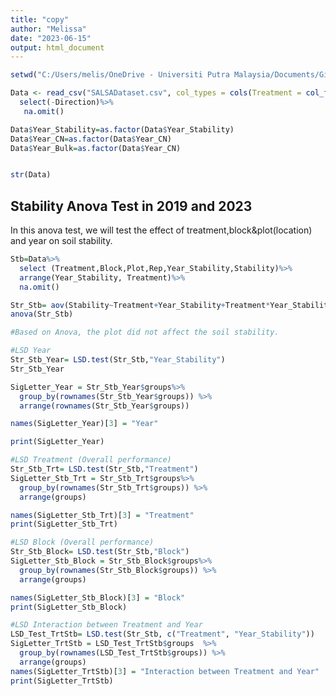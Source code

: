 ```yaml
---
title: "copy"
author: "Melissa"
date: "2023-06-15"
output: html_document
---
```


```r
setwd("C:/Users/melis/OneDrive - Universiti Putra Malaysia/Documents/GitHub/23_JRL_towardsagroecology")

Data <- read_csv("SALSADataset.csv", col_types = cols(Treatment = col_factor(levels = c())))%>%
  select(-Direction)%>%
   na.omit()

Data$Year_Stability=as.factor(Data$Year_Stability)
Data$Year_CN=as.factor(Data$Year_CN)
Data$Year_Bulk=as.factor(Data$Year_CN)


str(Data)

```

## Stability Anova Test in 2019 and 2023

In this anova test, we will test the effect of treatment,block&plot(location) and year on soil stability. 

```r
Stb=Data%>% 
  select (Treatment,Block,Plot,Rep,Year_Stability,Stability)%>%
  arrange(Year_Stability, Treatment)%>%
  na.omit()

Str_Stb= aov(Stability~Treatment+Year_Stability+Treatment*Year_Stability+Block+Plot, data=Stb)
anova(Str_Stb)

#Based on Anova, the plot did not affect the soil stability. 

#LSD Year
Str_Stb_Year= LSD.test(Str_Stb,"Year_Stability")
Str_Stb_Year

SigLetter_Year = Str_Stb_Year$groups%>%
  group_by(rownames(Str_Stb_Year$groups)) %>%
  arrange(rownames(Str_Stb_Year$groups))

names(SigLetter_Year)[3] = "Year"

print(SigLetter_Year)

#LSD Treatment (Overall performance)
Str_Stb_Trt= LSD.test(Str_Stb,"Treatment")
SigLetter_Stb_Trt = Str_Stb_Trt$groups%>%
  group_by(rownames(Str_Stb_Trt$groups)) %>%
  arrange(groups)

names(SigLetter_Stb_Trt)[3] = "Treatment"
print(SigLetter_Stb_Trt)

#LSD Block (Overall performance)
Str_Stb_Block= LSD.test(Str_Stb,"Block")
SigLetter_Stb_Block = Str_Stb_Block$groups%>%
  group_by(rownames(Str_Stb_Block$groups)) %>%
  arrange(groups)

names(SigLetter_Stb_Block)[3] = "Block"
print(SigLetter_Stb_Block)

#LSD Interaction between Treatment and Year
LSD_Test_TrtStb= LSD.test(Str_Stb, c("Treatment", "Year_Stability"))
SigLetter_TrtStb = LSD_Test_TrtStb$groups  %>%
  group_by(rownames(LSD_Test_TrtStb$groups)) %>%
  arrange(groups)
names(SigLetter_TrtStb)[3] = "Interaction between Treatment and Year"
print(SigLetter_TrtStb)
```
